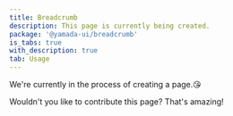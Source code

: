 ```yaml
---
title: Breadcrumb
description: This page is currently being created.
package: '@yamada-ui/breadcrumb'
is_tabs: true
with_description: true
tab: Usage
---
```


We're currently in the process of creating a page.😘

Wouldn't you like to contribute this page? That's amazing!
